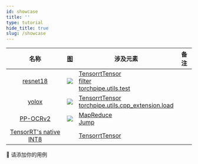 ```yaml
---
id: showcase
title: ''
type: tutorial
hide_title: true
slug: /showcase
---
```





|           名称           | [图](../tools/vis.mdx)                 | 涉及元素                                                                                                  | 备注 |
|:------------------------:|----------------------------------------|-----------------------------------------------------------------------------------------------------------|------|
|        [resnet18]        | ![](../assets/resnet18_gpu_decode.svg) | [TensorrtTensor](../backend-reference/torch.mdx#tensorrttensor)<br />[filter]<br />[torchpipe.utils.test] |      |
|         [yolox]          | ![](../assets/yolox.svg)               | [TensorrtTensor](../backend-reference/torch.mdx#tensorrttensor)<br />[torchpipe.utils.cpp_extension.load] |      |
|        [PP-OCRv2]        | ![](../assets/ppocr.svg)               | [MapReduce](../Inter-node/graphtraversal.mdx#mapreduce)<br />[Jump]                                       |      |
| [TensorRT's native INT8] |                                        | [TensorrtTensor](../backend-reference/torch.mdx#tensorrttensor)                                           |      |

[resnet18]: https://g.hz.netease.com/deploy/torchpipe/-/tree/master/examples/resnet18
[yolox]: https://g.hz.netease.com/deploy/torchpipe/-/tree/master/examples/yolox
[PP-OCRv2]: https://g.hz.netease.com/deploy/torchpipe/-/tree/master/examples/ppocr
[TensorRT's native INT8]: https://g.hz.netease.com/deploy/torchpipe/-/tree/master/examples/int8

<!-- 通用链接： -->
[torchpipe.utils.cpp_extension.load]: ../python/compile.mdx
[filter]: ../Inter-node/filter.mdx
[torchpipe.utils.test]: ../python/test.mdx
[Jump]: ../Inter-node/graphtraversal.mdx#jump


🙏 请添加你的用例